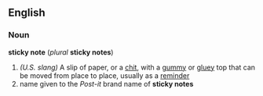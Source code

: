 == English ==
=== Noun ===
'''sticky note''' (''plural'' '''sticky notes''')
# ''(U.S. slang)'' A slip of paper, or a [[chit]], with a [[gummy]] or [[gluey]] top that can be moved from place to place, usually as a [[reminder]]
# name given to the ''Post-it'' brand name of '''sticky notes'''